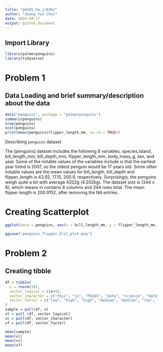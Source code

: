 ```yaml
---
title: "p8105_hw_jc6452"
author: "Jeong Yun Choi"
date: 2024-09-17
output: github_document
---
```


## Import Library

```r
library(palmerpenguins)
library(tidyverse)
```
# Problem 1

## Data Loading and brief summary/description about the data
```r
data("penguins", package = "palmerpenguins")
summary(penguins)
nrow(penguins)
ncol(penguins)
print(mean(penguins$flipper_length_mm, na.rm = TRUE))
```
Describing `penguins` dataset

The [penguins] dataset includes the following 8 variables, species,island, bill_length_mm, bill_depth_mm, flipper_length_mm, body_mass_g, sex, and year. Some of the notable values of the variables include is that the earliest year listed is 2007, so the oldest penguin would be 17 years old. Some other notable values are the mean values for bill_length, bill_depth and flipper_length is 43.92, 17.15, 200.9, respectively. Surprisingly, the penguins weigh quite a bit with average 4202g (4.202kg). The dataset size is (344 x 8), which means in contains 8 columns and 344 rows total. The mean flipper length is 200.9152, after removing the NA entries. 

# Creating Scatterplot
```r
ggplot(data = penguins, aes(x = bill_length_mm, y = flipper_length_mm, color = species)) + geom_point()

ggsave('penguins_flipper_blil_plot.png')
```

# Problem 2

## Creating tibble

```r
df = tibble(
  x = rnorm(10),
  vector_logical = c(x>0),
  vector_character = c("this", "is", "P8105", "data", "science", "data", "wrangling", "homework", "one", "problem"),
  vector_factor = c("low", "high", "high", "medium", "medium", "low", "high", "high", "low", "medium")
)
sample = pull(df, x)
vl = pull (df, vector_logical)
vc = pull(df, vector_character)
vf = pull(df, vector_factor)

mean(sample)
mean(vl)
mean(vc)
mean(vf)
```


